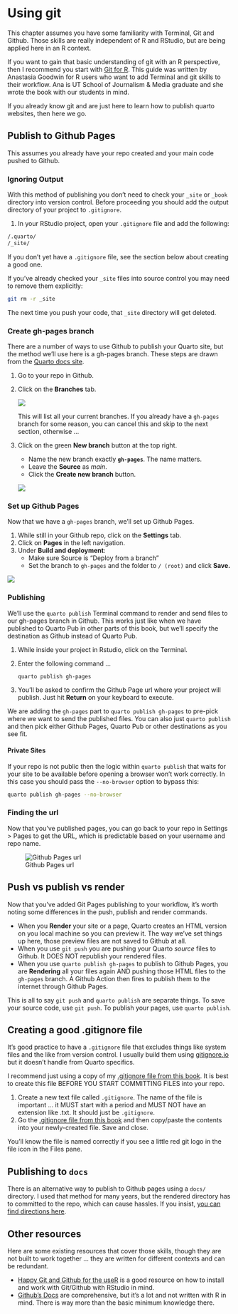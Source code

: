 # Using git

This chapter assumes you have some familiarity with Terminal, Git and Github. Those skills are really independent of R and RStudio, but are being applied here in an R context.

If you want to gain that basic understanding of git with an R perspective, then I recommend you start with [Git for R](https://utdata.github.io/git-for-r/). This guide was written by Anastasia Goodwin for R users who want to add Terminal and git skills to their workflow. Ana is UT School of Journalism & Media graduate and she wrote the book with our students in mind.

If you already know git and are just here to learn how to publish quarto websites, then here we go.

## Publish to Github Pages

This assumes you already have your repo created and your main code pushed to Github.

### Ignoring Output

With this method of publishing you don't need to check your `_site` or `_book` directory into version control. Before proceeding you should add the output directory of your project to `.gitignore`.

1.  In your RStudio project, open your `.gitignore` file and add the following:

``` .bash
/.quarto/
/_site/
```

If you don't yet have a `.gitignore` file, see the section below about creating a good one.

If you've already checked your `_site` files into source control you may need to remove them explicitly:

``` .bash
git rm -r _site
```

The next time you push your code, that `_site` directory will get deleted.

### Create gh-pages branch

There are a number of ways to use Github to publish your Quarto site, but the method we'll use here is a gh-pages branch. These steps are drawn from the [Quarto docs site](https://quarto.org/docs/publishing/github-pages.html#publish-command).

1.  Go to your repo in Github.
2.  Click on the **Branches** tab.

    ![](images/click-branches.png)

    This will list all your current branches. If you already have a `gh-pages` branch for some reason, you can cancel this and skip to the next section, otherwise ...

3.  Click on the green **New branch** button at the top right.
    - Name the new branch exactly **`gh-pages`**. The name matters.
    - Leave the **Source** as *main*.
    - Click the **Create new branch** button.

    ![](images/create-gh-pages.png)

### Set up Github Pages

Now that we have a `gh-pages` branch, we'll set up Github Pages.

1.  While still in your Github repo, click on the **Settings** tab.
2.  Click on **Pages** in the left navigation.
3.  Under **Build and deployment**:
    -   Make sure Source is "Deploy from a branch"
    -   Set the branch to `gh-pages` and the folder to `/ (root)` and click **Save.**

![](images/git-set-pages-docs.png)

### Publishing

We'll use the `quarto publish` Terminal command to render and send files to our gh-pages branch in Github. This works just like when we have published to Quarto Pub in other parts of this book, but we'll specify the destination as Github instead of Quarto Pub.

1.  While inside your project in Rstudio, click on the Terminal.

2.  Enter the following command ...

    ``` .bash
    quarto publish gh-pages
    ```

3.  You'll be asked to confirm the Github Page url where your project will publish. Just hit **Return** on your keyboard to execute.

::: callout-tip
We are adding the `gh-pages` part to `quarto publish gh-pages` to pre-pick where we want to send the published files. You can also just `quarto publish` and then pick either Github Pages, Quarto Pub or other destinations as you see fit.
:::

#### Private Sites

If your repo is not public then the logic within `quarto publish` that waits for your site to be available before opening a browser won't work correctly. In this case you should pass the `--no-browser` option to bypass this:

``` .bash
quarto publish gh-pages --no-browser
```

### Finding the url

Now that you've published pages, you can go back to your repo in Settings > Pages to get the URL, which is predictable based on your username and repo name.

![Github Pages url](images/git-pages-url.png)

## Push vs publish vs render

Now that you've added Git Pages publishing to your workflow, it's worth noting some differences in the push, publish and render commands.

-   When you **Render** your site or a page, Quarto creates an HTML version on you local machine so you can preview it. The way we've set things up here, those preview files are not saved to Github at all.
-   When you use `git push` you are pushing your Quarto _source_ files to Github. It DOES NOT republish your rendered files.
-   When you use `quarto publish gh-pages` to publish to Github Pages, you are **Rendering** all your files again AND pushing those HTML files to the `gh-pages` branch. A Github Action then fires to publish them to the internet through Github Pages.

This is all to say `git push` and `quarto publish` are separate things. To save your source code, use `git push`. To publish your pages, use `quarto publish`.

## Creating a good .gitignore file

It's good practice to have a `.gitignore` file that excludes things like system files and the like from version control. I usually build them using [gitignore.io](https://gitignore.io) but it doesn't handle from Quarto specifics.

I recommend just using a copy of my [.gitignore file from this book](https://github.com/utdata/rwdir/blob/gh-pages/.gitignore). It is best to create this file BEFORE YOU START COMMITTING FILES into your repo.

1.  Create a new text file called `.gitignore`. The name of the file is important ... it MUST start with a period and MUST NOT have an extension like .txt. It should just be `.gitignore`.
2.  Go the [.gitignore file from this book](https://github.com/utdata/rwdir/blob/gh-pages/.gitignore) and then copy/paste the contents into your newly-created file. Save and close.

You'll know the file is named correctly if you see a little red git logo in the file icon in the Files pane.

## Publishing to `docs`

There is an alternative way to publish to Github pages using a `docs/` directory. I used that method for many years, but the rendered directory has to committed to the repo, which can cause hassles. If you insist, [you can find directions here](https://quarto.org/docs/publishing/github-pages.html#render-to-docs).

## Other resources

Here are some existing resources that cover those skills, though they are not built to work together ... they are written for different contexts and can be redundant.

-   [Happy Git and Github for the useR](https://happygitwithr.com/) is a good resource on how to install and work with Git/Github with RStudio in mind.
-   [Github's Docs](https://docs.github.com/en/get-started/start-your-journey/about-github-and-git) are comprehensive, but it's a lot and not written with R in mind. There is way more than the basic minimum knowledge there.
